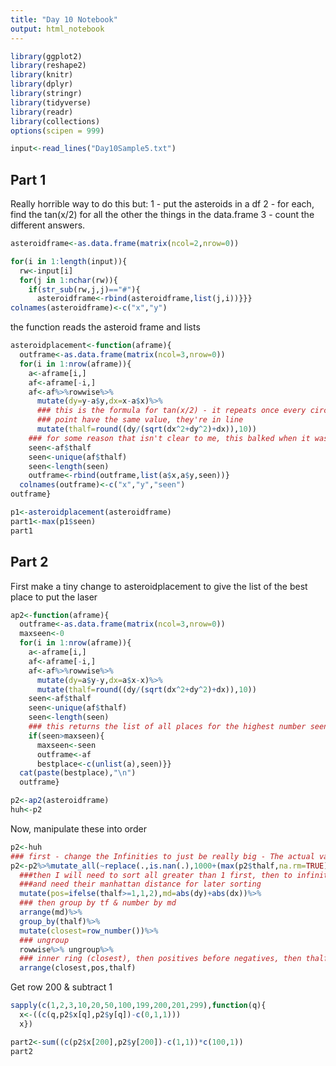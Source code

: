```yaml
---
title: "Day 10 Notebook"
output: html_notebook
---
```


```r
library(ggplot2)
library(reshape2)
library(knitr)
library(dplyr)
library(stringr)
library(tidyverse)
library(readr)
library(collections)
options(scipen = 999)
```

```r
input<-read_lines("Day10Sample5.txt")
```


## Part 1

Really horrible way to do this but:
1 - put the asteroids in a df
2 - for each, find the tan(x/2) for all the other the things in the data.frame
3 - count the different answers.

```r
asteroidframe<-as.data.frame(matrix(ncol=2,nrow=0))
```

```r
for(i in 1:length(input)){
  rw<-input[i]
  for(j in 1:nchar(rw)){
    if(str_sub(rw,j,j)=="#"){
      asteroidframe<-rbind(asteroidframe,list(j,i))}}}
colnames(asteroidframe)<-c("x","y")
```


the function reads the asteroid frame and lists 
```r
asteroidplacement<-function(aframe){
  outframe<-as.data.frame(matrix(ncol=3,nrow=0))
  for(i in 1:nrow(aframe)){
    a<-aframe[i,]
    af<-aframe[-i,]
    af<-af%>%rowwise%>%
      mutate(dy=y-a$y,dx=x-a$x)%>%
      ### this is the formula for tan(x/2) - it repeats once every circle, so if two
      ### point have the same value, they're in line
      mutate(thalf=round((dy/(sqrt(dx^2+dy^2)+dx)),10))
    ### for some reason that isn't clear to me, this balked when it was combined.
    seen<-af$thalf
    seen<-unique(af$thalf)
    seen<-length(seen)
    outframe<-rbind(outframe,list(a$x,a$y,seen))}
  colnames(outframe)<-c("x","y","seen")
outframe}

```


```r
p1<-asteroidplacement(asteroidframe)
part1<-max(p1$seen)
part1
```
## Part 2

First make a tiny change to asteroidplacement to give the list of the best place to put the laser

```r
ap2<-function(aframe){
  outframe<-as.data.frame(matrix(ncol=3,nrow=0))
  maxseen<-0
  for(i in 1:nrow(aframe)){
    a<-aframe[i,]
    af<-aframe[-i,]
    af<-af%>%rowwise%>%
      mutate(dy=a$y-y,dx=a$x-x)%>%
      mutate(thalf=round((dy/(sqrt(dx^2+dy^2)+dx)),10))
    seen<-af$thalf
    seen<-unique(af$thalf)
    seen<-length(seen)
    ### this returns the list of all places for the highest number seen. 
    if(seen>maxseen){
      maxseen<-seen
      outframe<-af
      bestplace<-c(unlist(a),seen)}}
  cat(paste(bestplace),"\n")
  outframe}


```


```r
p2<-ap2(asteroidframe)
huh<-p2
```
Now, manipulate these into order

```r
p2<-huh
### first - change the Infinities to just be really big - The actual value doesn't matter, they just all need to be the same thing and all need to be bigger than any of the other things
p2<-p2%>%mutate_all(~replace(.,is.nan(.),1000+(max(p2$thalf,na.rm=TRUE))))%>%
  ###then I will need to sort all greater than 1 first, then to infinity, then from 
  ###and need their manhattan distance for later sorting
  mutate(pos=ifelse(thalf>=1,1,2),md=abs(dy)+abs(dx))%>%
  ### then group by tf & number by md
  arrange(md)%>%
  group_by(thalf)%>%
  mutate(closest=row_number())%>%
  ### ungroup
  rowwise%>% ungroup%>%
  ### inner ring (closest), then positives before negatives, then thalf min to max
  arrange(closest,pos,thalf)

```

Get row 200 & subtract 1
```r
sapply(c(1,2,3,10,20,50,100,199,200,201,299),function(q){
  x<-((c(q,p2$x[q],p2$y[q])-c(0,1,1)))
  x})

part2<-sum((c(p2$x[200],p2$y[200])-c(1,1))*c(100,1))
part2
```

